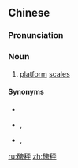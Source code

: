 ==Chinese==
{{zh-forms}}

===Pronunciation===
{{zh-pron
|m=bàngchèng
|c=bong6 cing3
|h=pfs=pong-chhṳn
|cat=n
}}

===Noun===
{{zh-noun}}

# [[platform]] [[scales]]

====Synonyms====
* {{zh-l|檯秤}}
* {{qualifier|Cantonese}} {{zh-l|磅|tr=bong6-2}}, {{zh-l|秤|tr=cing3}}
* {{qualifier|Min Nan|Hakka}} {{zh-l|磅仔}}, {{zh-l|秤仔}}

[[ru:磅秤]]
[[zh:磅秤]]